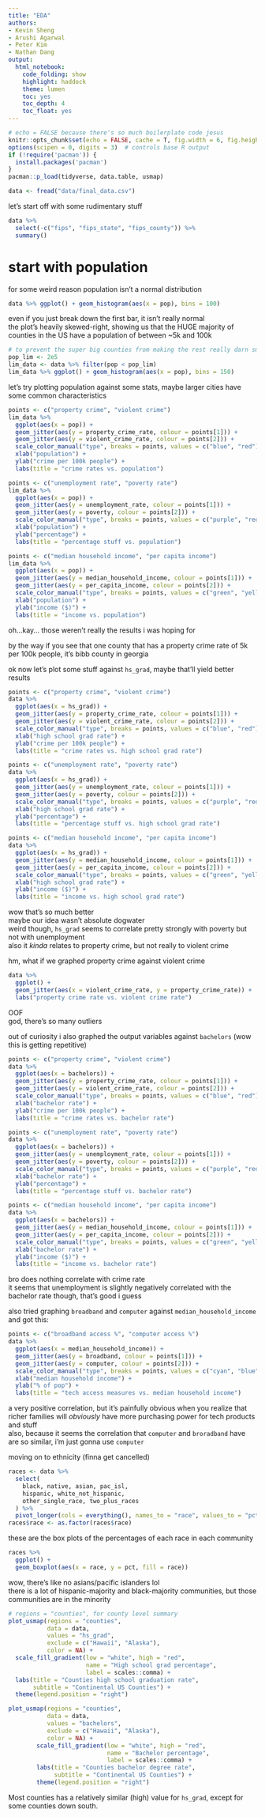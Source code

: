 ```yaml
---
title: "EDA"
authors:
- Kevin Sheng
- Arushi Agarwal
- Peter Kim
- Nathan Dang
output:
  html_notebook:
    code_folding: show
    highlight: haddock
    theme: lumen
    toc: yes
    toc_depth: 4
    toc_float: yes
---
```


```r
# echo = FALSE because there's so much boilerplate code jesus
knitr::opts_chunk$set(echo = FALSE, cache = T, fig.width = 6, fig.height = 3)
options(scipen = 0, digits = 3)  # controls base R output
if (!require('pacman')) {
  install.packages('pacman')
}
pacman::p_load(tidyverse, data.table, usmap)
```

```r
data <- fread("data/final_data.csv")
```

let's start off with some rudimentary stuff
```r
data %>%
  select(-c("fips", "fips_state", "fips_county")) %>%
  summary()
```

# start with population

for some weird reason population isn't a normal distribution
```r
data %>% ggplot() + geom_histogram(aes(x = pop), bins = 100)
```

even if you just break down the first bar, it isn't really normal \
the plot's heavily skewed-right, showing us that the HUGE majority of counties in the US have a population of between ~5k and 100k
```r
# to prevent the super big counties from making the rest really darn small
pop_lim <- 2e5
lim_data <- data %>% filter(pop < pop_lim)
lim_data %>% ggplot() + geom_histogram(aes(x = pop), bins = 150)
```

let's try plotting population against some stats, maybe larger cities have some common characteristics
```r
points <- c("property crime", "violent crime")
lim_data %>%
  ggplot(aes(x = pop)) +
  geom_jitter(aes(y = property_crime_rate, colour = points[1])) +
  geom_jitter(aes(y = violent_crime_rate, colour = points[2])) +
  scale_color_manual("type", breaks = points, values = c("blue", "red")) +
  xlab("population") +
  ylab("crime per 100k people") +
  labs(title = "crime rates vs. population")

points <- c("unemployment rate", "poverty rate")
lim_data %>%
  ggplot(aes(x = pop)) +
  geom_jitter(aes(y = unemployment_rate, colour = points[1])) +
  geom_jitter(aes(y = poverty, colour = points[2])) +
  scale_color_manual("type", breaks = points, values = c("purple", "red")) +
  xlab("population") +
  ylab("percentage") +
  labs(title = "percentage stuff vs. population")

points <- c("median household income", "per capita income")
lim_data %>%
  ggplot(aes(x = pop)) +
  geom_jitter(aes(y = median_household_income, colour = points[1])) +
  geom_jitter(aes(y = per_capita_income, colour = points[2])) +
  scale_color_manual("type", breaks = points, values = c("green", "yellow")) +
  xlab("population") +
  ylab("income ($)") +
  labs(title = "income vs. population")
```
oh...kay... those weren't really the results i was hoping for

by the way if you see that one county that has a property crime rate of 5k per 100k people, it's bibb county in georgia \

ok now let's plot some stuff against `hs_grad`, maybe that'll yield better results
```r
points <- c("property crime", "violent crime")
data %>%
  ggplot(aes(x = hs_grad)) +
  geom_jitter(aes(y = property_crime_rate, colour = points[1])) +
  geom_jitter(aes(y = violent_crime_rate, colour = points[2])) +
  scale_color_manual("type", breaks = points, values = c("blue", "red")) +
  xlab("high school grad rate") +
  ylab("crime per 100k people") +
  labs(title = "crime rates vs. high school grad rate")

points <- c("unemployment rate", "poverty rate")
data %>%
  ggplot(aes(x = hs_grad)) +
  geom_jitter(aes(y = unemployment_rate, colour = points[1])) +
  geom_jitter(aes(y = poverty, colour = points[2])) +
  scale_color_manual("type", breaks = points, values = c("purple", "red")) +
  xlab("high school grad rate") +
  ylab("percentage") +
  labs(title = "percentage stuff vs. high school grad rate")

points <- c("median household income", "per capita income")
data %>%
  ggplot(aes(x = hs_grad)) +
  geom_jitter(aes(y = median_household_income, colour = points[1])) +
  geom_jitter(aes(y = per_capita_income, colour = points[2])) +
  scale_color_manual("type", breaks = points, values = c("green", "yellow")) +
  xlab("high school grad rate") +
  ylab("income ($)") +
  labs(title = "income vs. high school grad rate")
```
wow that's so much better \
maybe our idea wasn't absolute dogwater \
weird though, `hs_grad` seems to correlate pretty strongly with poverty but not with unemployment \
also it *kinda* relates to property crime, but not really to violent crime

hm, what if we graphed property crime against violent crime
```r
data %>%
  ggplot() +
  geom_jitter(aes(x = violent_crime_rate, y = property_crime_rate)) +
  labs("property crime rate vs. violent crime rate")
```
OOF \
god, there's so many outliers

out of curiosity i also graphed the output variables against `bachelors` (wow this is getting repetitive)
```r
points <- c("property crime", "violent crime")
data %>%
  ggplot(aes(x = bachelors)) +
  geom_jitter(aes(y = property_crime_rate, colour = points[1])) +
  geom_jitter(aes(y = violent_crime_rate, colour = points[2])) +
  scale_color_manual("type", breaks = points, values = c("blue", "red")) +
  xlab("bachelor rate") +
  ylab("crime per 100k people") +
  labs(title = "crime rates vs. bachelor rate")

points <- c("unemployment rate", "poverty rate")
data %>%
  ggplot(aes(x = bachelors)) +
  geom_jitter(aes(y = unemployment_rate, colour = points[1])) +
  geom_jitter(aes(y = poverty, colour = points[2])) +
  scale_color_manual("type", breaks = points, values = c("purple", "red")) +
  xlab("bachelor rate") +
  ylab("percentage") +
  labs(title = "percentage stuff vs. bachelor rate")

points <- c("median household income", "per capita income")
data %>%
  ggplot(aes(x = bachelors)) +
  geom_jitter(aes(y = median_household_income, colour = points[1])) +
  geom_jitter(aes(y = per_capita_income, colour = points[2])) +
  scale_color_manual("type", breaks = points, values = c("green", "yellow")) +
  xlab("bachelor rate") +
  ylab("income ($)") +
  labs(title = "income vs. bachelor rate")
```
bro does nothing correlate with crime rate \
it seems that unemployment is slightly negatively correlated with the bachelor rate though, that's good i guess

also tried graphing `broadband` and `computer` against `median_household_income` and got this:
```r
points <- c("broadband access %", "computer access %")
data %>%
  ggplot(aes(x = median_household_income)) +
  geom_jitter(aes(y = broadband, colour = points[1])) +
  geom_jitter(aes(y = computer, colour = points[2])) +
  scale_color_manual("type", breaks = points, values = c("cyan", "blue")) +
  xlab("median household income") +
  ylab("% of pop") +
  labs(title = "tech access measures vs. median household income")
```
a very positive correlation, but it's painfully obvious when you realize that richer families will *obviously* have more purchasing power for tech products and stuff \
also, because it seems the correlation that `computer` and `broradband` have are so similar, i'm just gonna use `computer`

moving on to ethnicity (finna get cancelled)
```r
races <- data %>%
  select(
    black, native, asian, pac_isl,
    hispanic, white_not_hispanic,
    other_single_race, two_plus_races
  ) %>%
  pivot_longer(cols = everything(), names_to = "race", values_to = "pct")
races$race <- as.factor(races$race)
```

these are the box plots of the percentages of each race in each community
```r
races %>%
  ggplot() +
  geom_boxplot(aes(x = race, y = pct, fill = race))
```
wow, there's like no asians/pacific islanders lol \
there is a lot of hispanic-majority and black-majority communities, but those communities are in the minority

```r
# regions = "counties", for county level summary
plot_usmap(regions = "counties",
           data = data,
           values = "hs_grad",
           exclude = c("Hawaii", "Alaska"),
           color = NA) +
  scale_fill_gradient(low = "white", high = "red",
                      name = "High school grad percentage",
                      label = scales::comma) +
  labs(title = "Counties high school graduation rate",
       subtitle = "Continental US Counties") +
  theme(legend.position = "right")

plot_usmap(regions = "counties",
           data = data,
           values = "bachelors",
           exclude = c("Hawaii", "Alaska"),
           color = NA) +
        scale_fill_gradient(low = "white", high = "red",
                            name = "Bachelor percentage",
                            label = scales::comma) +
        labs(title = "Counties bachelor degree rate",
             subtitle = "Continental US Counties") +
        theme(legend.position = "right")
```
Most counties has a relatively similar (high) value for `hs_grad`, except for some counties down south.
